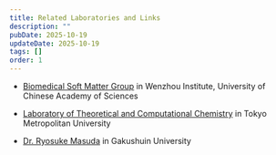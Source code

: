 ```yaml
---
title: Related Laboratories and Links
description: ""
pubDate: 2025-10-19
updateDate: 2025-10-19
tags: []
order: 1
---
```


- [Biomedical Soft Matter Group](http://biosoft.world.coocan.jp/) in Wenzhou Institute, University of Chinese Academy of Sciences

- [Laboratory of Theoretical and Computational Chemistry](https://www.comp.tmu.ac.jp/theochem/home/home.html) in Tokyo Metropolitan University

- [Dr. Ryosuke Masuda](https://ryosukemasuda-phd.localinfo.jp) in Gakushuin University
